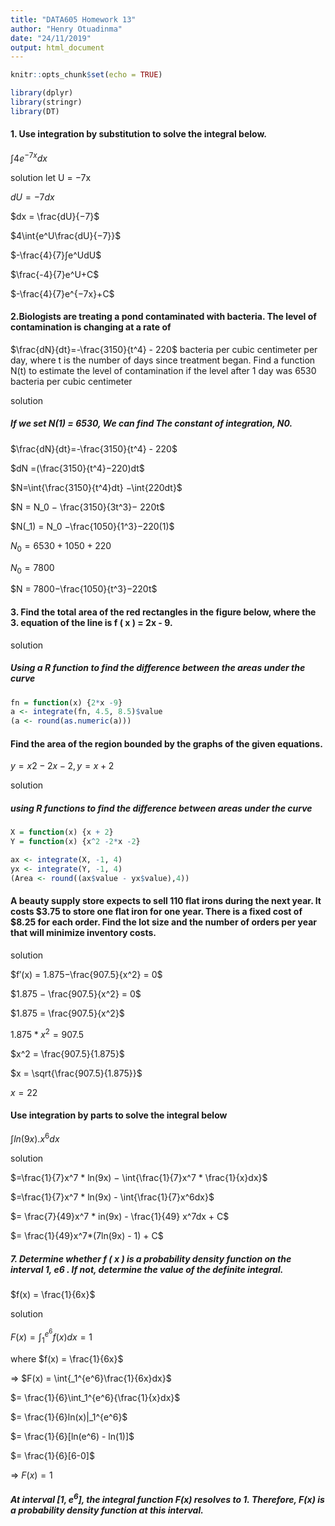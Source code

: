 ```yaml
---
title: "DATA605 Homework 13"
author: "Henry Otuadinma"
date: "24/11/2019"
output: html_document
---
```


```r
knitr::opts_chunk$set(echo = TRUE)

library(dplyr)
library(stringr)
library(DT)

```

#### 1. Use integration by substitution to solve the integral below.
$\int{4e^{-7x}dx}$

solution
let  U = −7x

$dU = −7dx$

$dx = \frac{dU}{−7}$

$4\int{e^U\frac{dU}{−7}}$

$-\frac{4}{7}∫e^UdU$

$\frac{-4}{7}e^U+C$

$-\frac{4}{7}e^{−7x}+C$


#### 2.Biologists are treating a pond contaminated with bacteria. The level of contamination is changing at a rate of 
$\frac{dN}{dt}=-\frac{3150}{t^4} - 220$ bacteria per cubic centimeter per day, where t is the number of days since treatment began. Find a function N(t) to estimate the level of contamination if the level after 1 day was 6530 bacteria per cubic centimeter

solution


##### If we set N(1) = 6530, We can find The constant of integration, N0.

$\frac{dN}{dt}=-\frac{3150}{t^4} - 220$

$dN =(\frac{3150}{t^4}−220)dt$

$N=\int{\frac{3150}{t^4}dt} −\int{220dt}$

$N = N_0 − \frac{3150}{3t^3}− 220t$

$N(_1) = N_0 −\frac{1050}{1^3}−220(1)$

$N_0 = 6530 + 1050 + 220$

$N_0 = 7800$
 
$N = 7800−\frac{1050}{t^3}−220t$

#### 3. Find the total area of the red rectangles in the figure below, where the 3. equation of the line is f ( x ) = 2x - 9.

solution

##### Using a R function to find the difference between the areas under the curve

```r

fn = function(x) {2*x -9}
a <- integrate(fn, 4.5, 8.5)$value
(a <- round(as.numeric(a)))

```

#### Find the area of the region bounded by the graphs of the given equations.

$y = x2 - 2x - 2, y = x + 2$

solution

##### using R functions to find the difference between areas under the curve

```r

X = function(x) {x + 2}
Y = function(x) {x^2 -2*x -2}

```


```r
ax <- integrate(X, -1, 4)
yx <- integrate(Y, -1, 4)
(Area <- round((ax$value - yx$value),4))

```

#### A beauty supply store expects to sell 110 flat irons during the next year. It costs $3.75 to store one flat iron for one year. There is a fixed cost of $8.25 for each order. Find the lot size and the number of orders per year that will minimize inventory costs.

solution 

$f′(x) = 1.875−\frac{907.5}{x^2} = 0$

$1.875 − \frac{907.5}{x^2} = 0$

$1.875 = \frac{907.5}{x^2}$

$1.875* x^2 = 907.5$

$x^2 = \frac{907.5}{1.875}$

$x = \sqrt{\frac{907.5}{1.875}}$

$x = 22$


#### Use integration by parts to solve the integral below

$\int{ln(9x).x^6 dx}$

solution

$=\frac{1}{7}x^7 * ln(9x) − \int{\frac{1}{7}x^7 * \frac{1}{x}dx}$

$=\frac{1}{7}x^7 * ln(9x) - \int{\frac{1}{7}x^6dx}$

$= \frac{7}{49}x^7 * in(9x) - \frac{1}{49} x^7dx + C$

$= \frac{1}{49}x^7*(7ln(9x) - 1) + C$


##### 7. Determine whether f ( x ) is a probability density function on the interval 1, e6 . If not, determine the value of the definite integral.

$f(x) = \frac{1}{6x}$

solution

$F(x)=\int_1^{e^6}{f(x)dx}=1$ 

where $f(x) = \frac{1}{6x}$

=> $F(x) = \int{_1^{e^6}\frac{1}{6x}dx}$

$= \frac{1}{6}\int_1^{e^6}{\frac{1}{x}dx}$

$= \frac{1}{6}ln(x)|_1^{e^6}$

$= \frac{1}{6}[ln(e^6) - ln(1)]$

$= \frac{1}{6}[6-0]$

=> $F(x) = 1$

##### At interval $[1, e^6]$, the integral function F(x) resolves to 1. Therefore, F(x) is a probability density function at this interval.

































